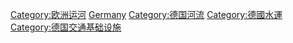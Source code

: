 [[Category:欧洲运河|Category:欧洲运河]]
[[Category:各国运河|Germany]]
[[Category:德国河流|Category:德国河流]]
[[Category:德國水運|Category:德國水運]]
[[Category:德国交通基础设施|Category:德国交通基础设施]]